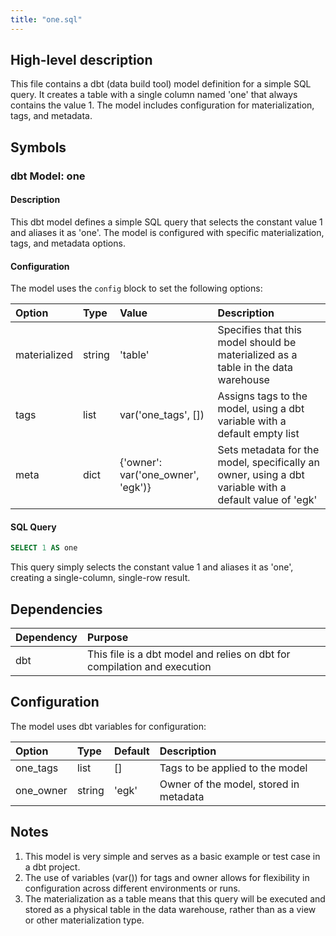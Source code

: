 ```yaml
---
title: "one.sql"
---
```


## High-level description
This file contains a dbt (data build tool) model definition for a simple SQL query. It creates a table with a single column named 'one' that always contains the value 1. The model includes configuration for materialization, tags, and metadata.

## Symbols

### dbt Model: one
#### Description
This dbt model defines a simple SQL query that selects the constant value 1 and aliases it as 'one'. The model is configured with specific materialization, tags, and metadata options.

#### Configuration
The model uses the `config` block to set the following options:

| Option | Type | Value | Description |
|:-------|:-----|:------|:------------|
| materialized | string | 'table' | Specifies that this model should be materialized as a table in the data warehouse |
| tags | list | var('one_tags', []) | Assigns tags to the model, using a dbt variable with a default empty list |
| meta | dict | {'owner': var('one_owner', 'egk')} | Sets metadata for the model, specifically an owner, using a dbt variable with a default value of 'egk' |

#### SQL Query
```sql
SELECT 1 AS one
```
This query simply selects the constant value 1 and aliases it as 'one', creating a single-column, single-row result.

## Dependencies
| Dependency | Purpose |
|:-----------|:--------|
| dbt | This file is a dbt model and relies on dbt for compilation and execution |

## Configuration
The model uses dbt variables for configuration:

| Option | Type | Default | Description |
|:-------|:-----|:--------|:------------|
| one_tags | list | [] | Tags to be applied to the model |
| one_owner | string | 'egk' | Owner of the model, stored in metadata |

## Notes
1. This model is very simple and serves as a basic example or test case in a dbt project.
2. The use of variables (var()) for tags and owner allows for flexibility in configuration across different environments or runs.
3. The materialization as a table means that this query will be executed and stored as a physical table in the data warehouse, rather than as a view or other materialization type.